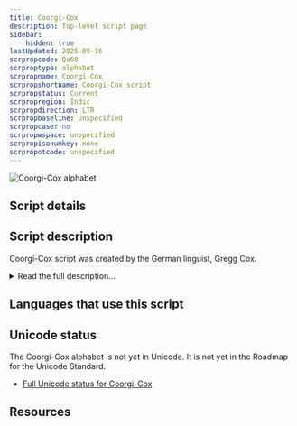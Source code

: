 ```yaml
---
title: Coorgi-Cox
description: Top-level script page
sidebar:
    hidden: true
lastUpdated: 2025-09-16
scrpropcode: Qa68
scrproptype: alphabet
scrpropname: Coorgi-Cox
scrpropshortname: Coorgi-Cox script
scrpropstatus: Current
scrpropregion: Indic
scrpropdirection: LTR
scrpropbaseline: unspecified
scrpropcase: no
scrpropwspace: unspecified
scrpropisonumkey: none
scrpropotcode: unspecified
---
```



![](../images/qa68-sample.jpg "Coorgi-Cox alphabet")

## Script details

<ScriptDetails />

## Script description

Coorgi-Cox script was created by the German linguist, Gregg Cox.

<details>
<summary>Read the full description...</summary>He formally introduced this script in April 2005. It was developed to write the [Kodava language](https://www.ethnologue.com/language/kfa), which is also referred to as Coorgi. Coorgi-Cox is comprised of eight vowels, 26 consonants and a double vowel marker. Each letter represents a different sound.  

The Kodava language is classified as a Dravidian language that is specifically used in the Kodagu district, or Coorg region, of the Karnataka state in India. Since no traditional written script exists for the Kodava language, Kannada script and the Coorgi-Cox script are used. Currently, there is widespread debate as to whether switching from Kannada script to Coorgi-Cox script would be beneficial or whether switching to a Latin alphabet based writing system would be more useful.

_This script is not currently recognized by the [ISO 15924 standard](http://www.unicode.org/iso15924/), but is included in ScriptSource for research purposes. If you have any information on this script, please add the information to this site. Your contributions can be a great help in refining and expanding the ISO 15924 standard. The [Script Encoding Initiative](https://sei.berkeley.edu/) is working to support the inclusion of this script in the standard, and contributions here will support their efforts._
</details>

## Languages that use this script

<WsList script='Qa68' wsMax='5' />

## Unicode status

The Coorgi-Cox alphabet is not yet in Unicode. It is not yet in the Roadmap for the Unicode Standard.

- [Full Unicode status for Coorgi-Cox](/scrlang/unicode/qa68-unicode)



## Resources

<ScriptResources detailSummary='seemore' />

